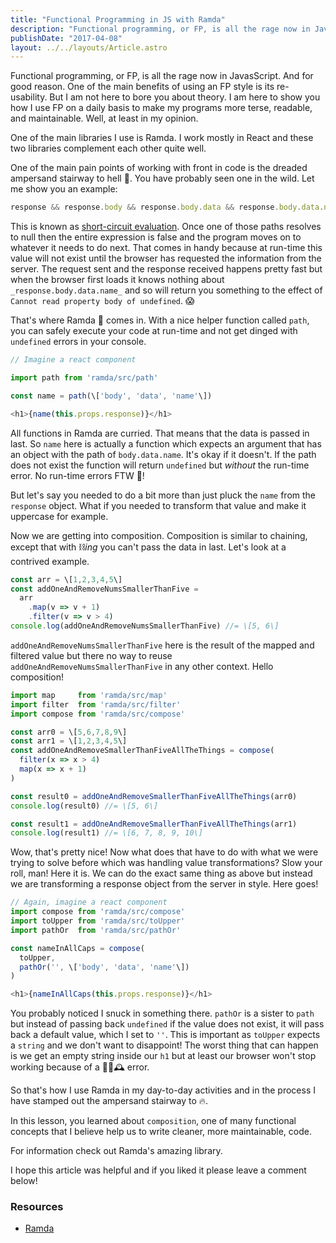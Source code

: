 ```yaml
---
title: "Functional Programming in JS with Ramda"
description: "Functional programming, or FP, is all the rage now in JavasScript. And for good reason. One of the main benefits of using an FP style is…"
publishDate: "2017-04-08"
layout: ../../layouts/Article.astro
---
```


Functional programming, or FP, is all the rage now in JavasScript. And for good reason. One of the main benefits of using an FP style is its re-usability. But I am not here to bore you about theory. I am here to show you how I use FP on a daily basis to make my programs more terse, readable, and maintainable. Well, at least in my opinion.

One of the main libraries I use is Ramda. I work mostly in React and these two libraries complement each other quite well.

One of the main pain points of working with front in code is the dreaded ampersand️ stairway to hell 👹. You have probably seen one in the wild. Let me show you an example:

```javascript
response && response.body && response.body.data && response.body.data.name;
```

This is known as [short-circuit evaluation](https://en.wikipedia.org/wiki/Short-circuit_evaluation). Once one of those paths resolves to null then the entire expression is false and the program moves on to whatever it needs to do next. That comes in handy because at run-time this value will not exist until the browser has requested the information from the server. The request sent and the response received happens pretty fast but when the browser first loads it knows nothing about `_response.body.data.name_` and so will return you something to the effect of `Cannot read property body of undefined`. 😱

That's where Ramda 🐏 comes in. With a nice helper function called `path`, you can safely execute your code at run-time and not get dinged with `undefined` errors in your console.

```javascript
// Imagine a react component

import path from 'ramda/src/path'

const name = path(\['body', 'data', 'name'\])

<h1>{name(this.props.response)}</h1>
```

All functions in Ramda are curried. That means that the data is passed in last. So `name` here is actually a function which expects an argument that has an object with the path of `body.data.name`. It's okay if it doesn't. If the path does not exist the function will return `undefined` but _without_ the run-time error. No run-time errors FTW 🙌!

But let's say you needed to do a bit more than just pluck the `name` from the `response` object. What if you needed to transform that value and make it uppercase for example.

Now we are getting into composition. Composition is similar to chaining, except that with ⛓*ing* you can't pass the data in last. Let's look at a contrived example.

```javascript
const arr = \[1,2,3,4,5\]
const addOneAndRemoveNumsSmallerThanFive =
  arr
    .map(v => v + 1)
    .filter(v => v > 4)
console.log(addOneAndRemoveNumsSmallerThanFive) //= \[5, 6\]
```

`addOneAndRemoveNumsSmallerThanFive` here is the result of the mapped and filtered value but there no way to reuse `addOneAndRemoveNumsSmallerThanFive` in any other context. Hello composition!

```javascript
import map     from 'ramda/src/map'
import filter  from 'ramda/src/filter'
import compose from 'ramda/src/compose'

const arr0 = \[5,6,7,8,9\]
const arr1 = \[1,2,3,4,5\]
const addOneAndRemoveSmallerThanFiveAllTheThings = compose(
  filter(x => x > 4)
  map(x => x + 1)
)

const result0 = addOneAndRemoveSmallerThanFiveAllTheThings(arr0)
console.log(result0) //= \[5, 6\]

const result1 = addOneAndRemoveSmallerThanFiveAllTheThings(arr1)
console.log(result1) //= \[6, 7, 8, 9, 10\]
```

Wow, that's pretty nice! Now what does that have to do with what we were trying to solve before which was handling value transformations? Slow your roll, man! Here it is. We can do the exact same thing as above but instead we are transforming a response object from the server in style. Here goes!

```javascript
// Again, imagine a react component
import compose from 'ramda/src/compose'
import toUpper from 'ramda/src/toUpper'
import pathOr  from 'ramda/src/pathOr'

const nameInAllCaps = compose(
  toUpper,
  pathOr('', \['body', 'data', 'name'\])
)

<h1>{nameInAllCaps(this.props.response)}</h1>
```

You probably noticed I snuck in something there. `pathOr` is a sister to `path` but instead of passing back `undefined` if the value does not exist, it will pass back a default value, which I set to `''`. This is important as `toUpper` expects a `string` and we don't want to disappoint! The worst thing that can happen is we get an empty string inside our `h1` but at least our browser won't stop working because of a 🏃🏻🕰 error.

So that's how I use Ramda in my day-to-day activities and in the process I have stamped out the ampersand stairway to 🔥.

In this lesson, you learned about `composition`, one of many functional concepts that I believe help us to write cleaner, more maintainable, code.

For information check out Ramda's amazing library.

I hope this article was helpful and if you liked it please leave a comment below!

### Resources

- [Ramda](http://ramdajs.com/)
